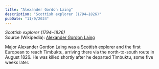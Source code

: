 ```yaml
---
title: "Alexander Gordon Laing"
description: "Scottish explorer (1794–1826)"
pubDate: "11/9/2024"
---
```


*Scottish explorer (1794–1826)*  
Source (Wikipedia): [Alexander Gordon Laing][1]

Major Alexander Gordon Laing was a Scottish explorer and the first European to reach Timbuktu, arriving there via the north-to-south route in August 1826. He was killed shortly after he departed Timbuktu, some five weeks later.

[1]: https://en.wikipedia.org/wiki/Alexander_Gordon_Laing
